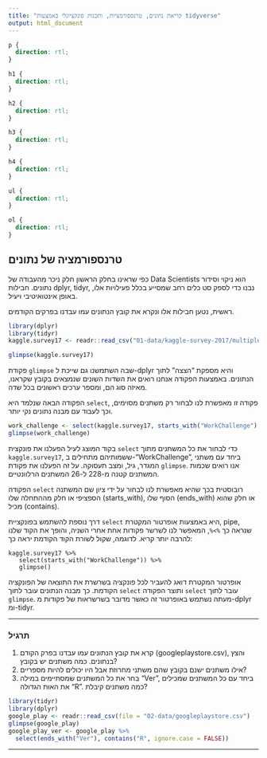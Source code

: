 ```yaml
---
title: "קריאת נתונים, טרנספורמציות, ותכנות פונקציונלי באמצעות tidyverse"
output: html_document
---
```


```css
p {
  direction: rtl;
}

h1 {
  direction: rtl;
}

h2 {
  direction: rtl;
}

h3 {
  direction: rtl;
}

h4 {
  direction: rtl;
}

ul {
  direction: rtl;
}

ol {
  direction: rtl;
}
```

## טרנספורמציה של נתונים

כפי שראינו בחלק הראשון חלק ניכר מהעבודה של Data Scientists הוא ניקוי וסידור נתונים.
חבילות dplyr, tidyr, נבנו כדי לספק סט כלים רחב שמסייע בכלל פעילויות אלו, באופן אינטואיטיבי ויעיל.

ראשית, נטען חבילות אלו ונקרא את קובץ הנתונים עמו עבדנו בפרקים הקודמים.

```r
library(dplyr)
library(tidyr)
kaggle.survey17 <- readr::read_csv("01-data/kaggle-survey-2017/multipleChoiceResponses.csv")

glimpse(kaggle.survey17)

```

פקודת `glimpse` שבה השתמשנו גם שייכת ל-dplyr והיא מספקת "הצצה" לתוך הנתונים.
באמצעות הפקודה אנחנו רואים את השדות השונים שנמצאים בקובץ שקראנו, מאיזה סוג הם, ומספר ערכים ראשונים בכל שדה.


הפקודה הבאה שנלמד היא `select`, פקודה זו מאפשרת לנו לבחור רק משתנים מסוימים, וכך לעבוד עם מבנה נתונים נקי יותר.

```r

work_challenge <- select(kaggle.survey17, starts_with("WorkChallenge"), GenderSelect, Age, EmploymentStatus)
glimpse(work_challenge)

```

בקוד המוצג לעיל הפעלנו את פונקצית `select` כדי לבחור את כל המשתנים מתוך `kaggle.survey17`, ששמותיהם מתחילים ב-"WorkChallenge", ביחד עם משתני המגדר, גיל, ומצב תעסוקה. על זה הפעלנו את פקודת `glimpse`. אנו רואים שכמות המשתנים קטנה מ-228 ל-26 המשתנים הרלוונטיים.

הפקודה `select` רובוסטית בכך שהיא מאפשרת לנו לבחור על ידי ציון שם המשתנה הספציפי או חלק מההתחלה שלו (starts_with), הסוף שלו (ends_with) או חלק שהוא מכיל (contains).

דרך נוספת להשתמש בפונקציית `select` היא באמצעות אופרטור המקטרת, pipe, שנראה כך `%>%`, המאפשר לנו לשרשר פקודות אחת אחרי השניה, והופך את הקוד שלנו להרבה יותר קריא. לדוגמה, שקול לשורת הקוד הקודמת יראה כך:

```
kaggle.survey17 %>%
   select(starts_with("WorkChallenge")) %>%
   glimpse()
```
אופרטור המקטרת דואג להעביר לכל פונקציה בשרשרת את התוצאה של הפונקציה הקודמת. כך מבנה הנתונים עובר לתוך `select` ותוצר הפקודה `select` עובר לתוך `glimpse`. מעתה נשתמש באופרטור זה כאשר מדובר בשרשראות של פקודות מ-dplyr ומ-tidyr.

***
### תרגיל

   1. קרא את קובץ הנתונים עמו עבדנו בפרק הקודם (googleplaystore.csv), והצץ בנתונים. כמה משתנים יש בקובץ?
   2. אילו משתנים ישנם בקובץ שהם משתני מחרוזת אבל היו יכולים להיות מספריים?
   3. בחר את כל המשתנים שמסתיימים במילה "Ver",  ביחד עם כל המשתנים שמכילים את האות הגדולה "R". כמה משתנים קיבלת?



```r
library(tidyr)
library(dplyr)
google_play <- readr::read_csv(file = "02-data/googleplaystore.csv")
glimpse(google_play)
google_play_ver <- google_play %>% 
  select(ends_with("Ver"), contains("R", ignore.case = FALSE))
```   

***